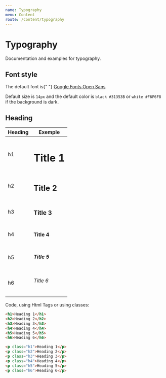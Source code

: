 ```yaml
---
name: Typography
menu: Content
route: /content/typography
---
```


# Typography

Documentation and examples for typography.

## Font style

<p class="mb-3">
  The default font is{" "}
  <a
    class="pink"
    href="https://fonts.google.com/specimen/Open+Sans"
    target="_blank"
  >
    Google Fonts Open Sans
  </a>
</p>

Default size is `14px` and the default color is `black #31353B` or `white #F6F6F8` if the background is dark.

## Heading

<table class="p-2 border-radius box" style="max-width: 400px">
  <thead>
    <tr>
      <th>Heading</th>
      <th>Exemple</th>
    </tr>
  </thead>
  <tbody>
    <tr>
      <td>h1</td>
      <td>
        <h1>Title 1</h1>
      </td>
    </tr>
    <tr>
      <td>h2</td>
      <td>
        <h2>Title 2</h2>
      </td>
    </tr>
    <tr>
      <td>h3</td>
      <td>
        <h3>Title 3</h3>
      </td>
    </tr>
    <tr>
      <td>h4</td>
      <td>
        <h4>Title 4</h4>
      </td>
    </tr>
    <tr>
      <td>h5</td>
      <td>
        <h5>Title 5</h5>
      </td>
    </tr>
    <tr>
      <td>h6</td>
      <td>
        <h6>Title 6</h6>
      </td>
    </tr>
  </tbody>
</table>

Code, using Html Tags or using classes:

```html
<h1>Heading 1</h1>
<h2>Heading 2</h2>
<h3>Heading 3</h3>
<h4>Heading 4</h4>
<h5>Heading 5</h5>
<h6>Heading 6</h6>
```

```html
<p class="h1">Heading 1</p>
<p class="h2">Heading 2</p>
<p class="h3">Heading 3</p>
<p class="h4">Heading 4</p>
<p class="h5">Heading 5</p>
<p class="h6">Heading 6</p>
```
